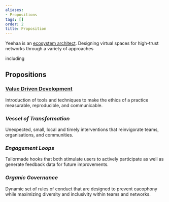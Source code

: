 ```yaml
---
aliases:
- Propositions
tags: []
order: 2
title: Proposition
---
```


Yeehaa is an [ecosystem architect](../../Notes/Ecosystem%20Architecture.md). Designing virtual spaces for high-trust networks through a variety of approaches 

including

## Propositions

### [Value Driven Development](../Work/Value%20Driven%20Development.md)



Introduction of tools and techniques to make the ethics of a practice measurable, reproducible, and communicable.

### *Vessel of Transformation*



Unexpected, small, local and timely interventions that reinvigorate teams, organisations, and communities.

### *Engagement Loops*



Tailormade hooks that both stimulate users to actively participate as well as generate feedback data for future improvements.

### *Organic Governance*



Dynamic set of rules of conduct that are designed to prevent cacophony while maximizing diversity and inclusivity within teams and networks.
